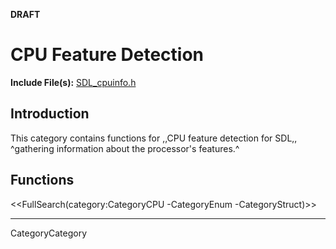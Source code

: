 <!-- #master-page:CategoryTemplate -->
<!-- #master-date:Unknown-Date -->
<!-- format wiki -->
<!-- language en -->
'''DRAFT'''

= CPU Feature Detection =

'''Include File(s):'''  [http://hg.libsdl.org/SDL/file/tip/include/SDL_cpuinfo.h SDL_cpuinfo.h]


== Introduction ==

This category contains functions for ,,CPU feature detection for SDL,, ^gathering information about the processor's features.^

== Functions ==

<<FullSearch(category:CategoryCPU -CategoryEnum -CategoryStruct)>>

----
CategoryCategory
